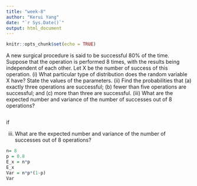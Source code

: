 ```yaml
---
title: "week-8"
author: "Kerui Yang"
date: "`r Sys.Date()`"
output: html_document
---
```


```r
knitr::opts_chunk$set(echo = TRUE)
```


A new surgical procedure is said to be successful 80% of the time. Suppose that the operation
is performed 8 times, with the results being independent of each other. Let X be the number of
success of this operation.
(i) What particular type of distribution does the random variable X have? State the values of
the parameters.
(ii) Find the probabilities that (a) exactly three operations are successful; (b) fewer than five
operations are successful; and (c) more than three are successful.
(iii) What are the expected number and variance of the number of successes out of 8 operations?


```r

```


if 

iii) What are the expected number and variance of the number of successes out of 8 operations?

```r
n= 8
p = 0.8
E_x = n*p
E_x
Var = n*p*(1-p)
Var
```



```r
  
```

